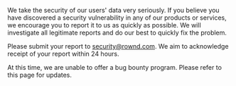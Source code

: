 We take the security of our users' data very seriously. If you believe you have discovered a security vulnerability in any of our products or services, we encourage you to report it to us as quickly as possible. We will investigate all legitimate reports and do our best to quickly fix the problem.

Please submit your report to [security@rownd.com](mailto:security@rownd.com?subject=%5BSecurity%20vulnerability%20submission%5D%20ADD%20YOUR%20SUBJECT%20HERE). We aim to acknowledge receipt of your report within 24 hours.

<Note>
At this time, we are unable to offer a bug bounty program. Please refer to this page for updates.
</Note>